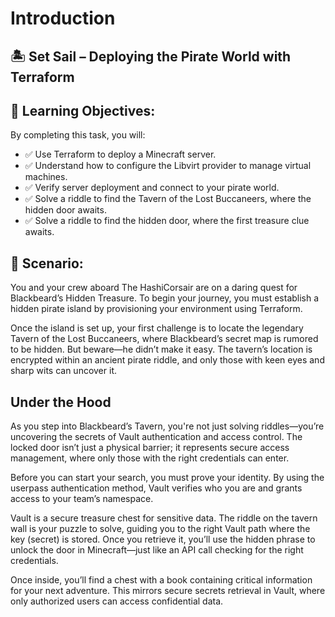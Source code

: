 # Introduction

## 🏝️ Set Sail – Deploying the Pirate World with Terraform

## 🧭 Learning Objectives:
By completing this task, you will:

* ✅ Use Terraform to deploy a Minecraft server.
* ✅ Understand how to configure the Libvirt provider to manage virtual machines.
* ✅ Verify server deployment and connect to your pirate world.
* ✅ Solve a riddle to find the Tavern of the Lost Buccaneers, where the hidden door awaits.
* ✅ Solve a riddle to find the hidden door, where the first treasure clue awaits.

## 📖 Scenario:

You and your crew aboard The HashiCorsair are on a daring quest for Blackbeard’s Hidden Treasure. To begin your journey, you must establish a hidden pirate island by provisioning your environment using Terraform.

Once the island is set up, your first challenge is to locate the legendary Tavern of the Lost Buccaneers, where Blackbeard’s secret map is rumored to be hidden. But beware—he didn’t make it easy. The tavern’s location is encrypted within an ancient pirate riddle, and only those with keen eyes and sharp wits can uncover it.

## Under the Hood

As you step into Blackbeard’s Tavern, you're not just solving riddles—you’re uncovering the secrets of Vault authentication and access control. The locked door isn’t just a physical barrier; it represents secure access management, where only those with the right credentials can enter.

Before you can start your search, you must prove your identity. By using the userpass authentication method, Vault verifies who you are and grants access to your team’s namespace.

Vault is a secure treasure chest for sensitive data. The riddle on the tavern wall is your puzzle to solve, guiding you to the right Vault path where the key (secret) is stored. Once you retrieve it, you’ll use the hidden phrase to unlock the door in Minecraft—just like an API call checking for the right credentials.

Once inside, you’ll find a chest with a book containing critical information for your next adventure. This mirrors secure secrets retrieval in Vault, where only authorized users can access confidential data.



